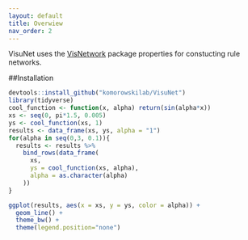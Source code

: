 ```yaml
---
layout: default
title: Overwiew
nav_order: 2
---
```


VisuNet uses the [VisNetwork](https://github.com/datastorm-open/visNetwork.git) package properties for constucting rule networks. 


##Installation
```r
devtools::install_github("komorowskilab/VisuNet")
library(tidyverse)
cool_function <- function(x, alpha) return(sin(alpha*x))
xs <- seq(0, pi*1.5, 0.005)
ys <- cool_function(xs, 1)
results <- data_frame(xs, ys, alpha = "1")
for(alpha in seq(0,3, 0.1)){
  results <- results %>% 
    bind_rows(data_frame(
      xs, 
      ys = cool_function(xs, alpha),
      alpha = as.character(alpha)
    ))
}

ggplot(results, aes(x = xs, y = ys, color = alpha)) + 
  geom_line() + 
  theme_bw() + 
  theme(legend.position="none")
```
